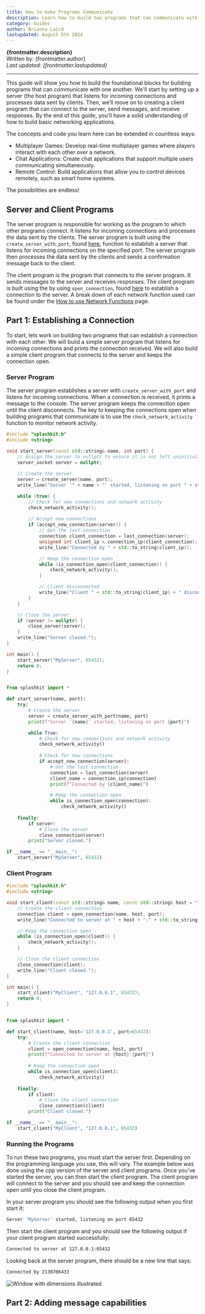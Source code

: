 ```yaml
---
title: How to make Programs Communicate
description: Learn how to build two programs that can communicate with each other over the local network.
category: Guides
author: Brianna Laird
lastupdated: August 5th 2024
---
```



**{frontmatter.description}**  
Written by: {frontmatter.author}  
_Last updated: {frontmatter.lastupdated}_

---

This guide will show you how to build the foundational blocks for building programs that can communicate with one another. We'll start by setting up a server (the host program) that listens for incoming connections and processes data sent by clients. Then, we’ll move on to creating a client program that can connect to the server, send messages, and receive responses. By the end of this guide, you’ll have a solid understanding of how to build basic networking applications.

The concepts and code you learn here can be extended in countless ways:

- Multiplayer Games: Develop real-time multiplayer games where players interact with each other over a network.
- Chat Applications: Create chat applications that support multiple users communicating simultaneously.
- Remote Control: Build applications that allow you to control devices remotely, such as smart home systems.

The possibilities are endless!

## Server and Client Programs

The server program is responsible for working as the program to which other programs connect. It listens for incoming connections and processes the data sent by the clients. The server program is built using the `create_server_with_port`, found [here](https://splashkit.io/api/networking/#create-server-1), function to establish a server that listens for incoming connections on the specified port. The server program then processes the data sent by the clients and sends a confirmation message back to the client.

The client program is the program that connects to the server program. It sends messages to the server and receives responses. The client program is built using the by using `open_connection`, found [here](https://splashkit.io/api/networking/#open-connection) to establish a connection to the server. A break down of each network function used can be found under the [How to use Network Functions](/guides/networking/4-network-functions) page.

## Part 1: Establishing a Connection

To start, lets work on building two programs that can establish a connection with each other. We will build a simple server program that listens for incoming connections and prints the connection received. We will also build a simple client program that connects to the server and keeps the connection open.

### Server Program

The server program establishes a server with `create_server_with_port` and listens for incoming connections. When a connection is received, it prints a message to the console. The server program keeps the connection open until the client disconnects. The key to keeping the connections open when building programs that communicate is to use the `check_network_activity` function to monitor network activity.

<Tabs syncKey="code-language">
  <TabItem label="C++">

```cpp
#include "splashkit.h"
#include <string>

void start_server(const std::string& name, int port) {
    // Assign the server to nullptr to ensure it is not left uninitialised
    server_socket server = nullptr;
    
    // Create the server
    server = create_server(name, port);
    write_line("Server '" + name + "' started, listening on port " + std::to_string(port));

    while (true) {
        // Check for new connections and network activity
        check_network_activity();
        
        // Accept new connections
        if (accept_new_connection(server)) {
            // Get the last connection
            connection client_connection = last_connection(server);
            unsigned int client_ip = connection_ip(client_connection);
            write_line("Connected by " + std::to_string(client_ip));

            // Keep the connection open
            while (is_connection_open(client_connection)) {
                check_network_activity();
            }

            // Client disconnected
            write_line("Client " + std::to_string(client_ip) + " disconnected.");
        }
    }

    // Close the server
    if (server != nullptr) {
        close_server(server);
    }
    write_line("Server closed.");
}

int main() {
    start_server("MyServer", 65432);
    return 0;
}
```

  </TabItem>
  <TabItem label="C#">

```csharp

```

  </TabItem>
  <TabItem label="Python">

```python
from splashkit import *

def start_server(name, port):
    try:
        # Create the server
        server = create_server_with_port(name, port)
        print(f"Server '{name}' started, listening on port {port}")

        while True:
            # Check for new connections and network activity
            check_network_activity()
            
            # Check for new connections
            if accept_new_connection(server):
                # Get the last connection
                connection = last_connection(server)
                client_name = connection_ip(connection)
                print(f"Connected by {client_name}")

                # Keep the connection open
                while is_connection_open(connection):
                    check_network_activity()
           
    finally:
        if server:
            # Close the server
            close_connection(server)
        print("Server closed.")

if __name__ == "__main__":
    start_server("MyServer", 65432)
```

  </TabItem>
</Tabs>

### Client Program

<Tabs syncKey="code-language">
  <TabItem label="C++">

```cpp
#include "splashkit.h"
#include <string>

void start_client(const std::string& name, const std::string& host = "127.0.0.1", int port = 65432) {
    // Create the client connection
    connection client = open_connection(name, host, port);
    write_line("Connected to server at " + host + ":" + std::to_string(port));

    // Keep the connection open
    while (is_connection_open(client)) {
        check_network_activity();
    }

    // Close the client connection
    close_connection(client);
    write_line("Client closed.");
}

int main() {
    start_client("MyClient", "127.0.0.1", 65432);
    return 0;
}

```

  </TabItem>
  <TabItem label="C#">

```csharp

```

  </TabItem>
  <TabItem label="Python">

```python
from splashkit import *

def start_client(name, host='127.0.0.1', port=65432):
    try:
        # Create the client connection
        client = open_connection(name, host, port)
        print(f"Connected to server at {host}:{port}")
        
        # Keep the connection open
        while is_connection_open(client):
            check_network_activity()
        
    finally:
        if client:
            # Close the client connection
            close_connection(client)
        print("Client closed.")

if __name__ == "__main__":
    start_client("MyClient", "127.0.0.1", 65432)
```

  </TabItem>
</Tabs>

### Running the Programs

To run these two programs, you must start the server first. Depending on the programming language you use, this will vary. The example below was done using the cpp version of the server and client programs. Once you've started the server, you can then start the client program. The client program will connect to the server and you should see and keep the connection open until you close the client program.

In your server program you should see the following output when you first start it:

```bash
Server 'MyServer' started, listening on port 65432
```

Then start the client program and you should see the following output if your client program started successfully:

```bash
Connected to server at 127.0.0.1:65432
```

Looking back at the server program, there should be a new line that says:

```bash
Connected by 2130706433
```

![Window with dimensions illustrated](/usage-examples-images-gifs/networking/server-client-tut-starter.png)

## Part 2: Adding message capabilities
